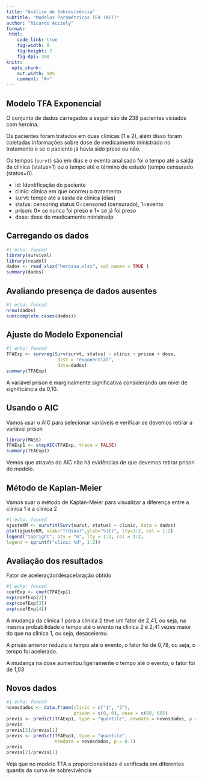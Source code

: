 ```yaml
---
title: "Análise de Sobrevivência"
subtitle: "Modelos Paramétricos TFA (AFT)"
author: "Ricardo Accioly"
format:
 html:
    code-link: true
    fig-width: 9
    fig-height: 7
    fig-dpi: 300
knitr:
  opts_chunk: 
    out.width: 90%
    comment: "#>"
---
```


## Modelo TFA Exponencial

O conjunto de dados carregados a seguir são de 238 pacientes viciados com heroína.

Os pacientes foram tratados em duas clínicas (1 e 2), além disso foram coletadas informações sobre dose de medicamento ministrado no tratamento e se o paciente já havia sido preso ou não.

Os tempos (`survt`) são em dias e o evento analisado foi o tempo até a saída da clínica (status=1) ou o tempo até o término de estudo (tempo censurado (status=0).

-   id: Identificação do paciente
-   clinic: clinica em que ocorreu o tratamento
-   survt: tempo até a saída da clínica (dias)
-   status: censoring status 0=censored (censurado), 1=evento
-   prison: 0= se nunca foi preso e 1= se já foi preso
-   dose: dose do medicamento ministradp

## Carregando os dados

```r
#| echo: fenced
library(survival)
library(readxl)
dados <- read_xlsx("heroina.xlsx", col_names = TRUE )
summary(dados)
```

## Avaliando presença de dados ausentes

```r
#| echo: fenced
nrow(dados)
sum(complete.cases(dados))
```

## Ajuste do Modelo Exponencial

```r
#| echo: fenced
TFAExp <- survreg(Surv(survt, status) ~ clinic + prison + dose,
                   dist = "exponential", 
                   data=dados)
summary(TFAExp)
```

A variável prison é marginalmente significativa considerando um nível de significância de 0,10.

## Usando o AIC

Vamos usar o AIC para selecionar variáveis e verificar se devemos retirar a variável prison

```r
library(MASS)
TFAExp1 <- stepAIC(TFAExp, trace = FALSE)
summary(TFAExp1)
```

Vemos que através do AIC não há evidências de que devemos retirar prison do modelo.

## Método de Kaplan-Meier

Vamos suar o método de Kaplan-Meier para visualizar a diferença entre a clinica 1 e a clinica 2

```r
#| echo: fenced
ajusteKM <- survfit(Surv(survt, status) ~ clinic, data = dados)
plot(ajusteKM, xlab="T(dias)",ylab="S(t)", lty=1:2, col = 1:2) 
legend("topright", bty = "n", lty = 1:2, col = 1:2,
legend = sprintf("clinic %d", 1:2))
```

## Avaliação dos resultados

Fator de aceleração/desacelaração obtido

```r
#| echo: fenced
coefExp <- coef(TFAExp1)
exp(coefExp[2])
exp(coefExp[3])
exp(coefExp[4])
```

A mudança da clinica 1 para a clinica 2 teve um fator de 2,41, ou seja, na mesma probabilidade o tempo até o evento na clinica 2 é 2,41 vezes maior do que na clínica 1, ou seja, desacelerou.

A prisão anterior reduziu o tempo até o evento, o fator foi de 0,78, ou seja, o tempo foi acelerado.

A mudança na dose aumentou ligeiramente o tempo até o evento, o fator foi de 1,03

## Novos dados

```r
#| echo: fenced
novosdados <- data.frame(clinic = c("1", "2"),
                         prison = c(0, 0), dose = c(60, 60))
previs <- predict(TFAExp1, type = "quantile", newdata = novosdados, p = 0.5)
previs
previs[2]/previs[1]
previs <- predict(TFAExp1, type = "quantile", 
                  newdata = novosdados, p = 0.7)
previs
previs[2]/previs[1]
```

Veja que no modelo TFA a proporcionalidade é verificada em diferentes quantis da curva de sobrevivência
